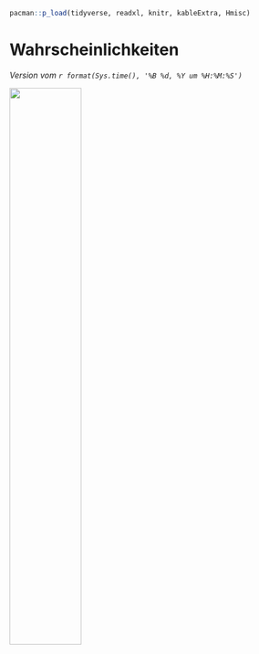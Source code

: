 ```r
pacman::p_load(tidyverse, readxl, knitr, kableExtra, Hmisc)
```

# Wahrscheinlichkeiten

*Version vom `r format(Sys.time(), '%B %d, %Y um %H:%M:%S')`*

![](images/caution.png){fig-align="center" width="50%"}

